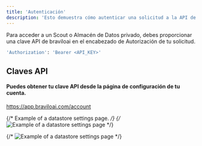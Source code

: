 ```yaml
---
title: 'Autenticación'
description: 'Esto demuestra cómo autenticar una solicitud a la API de braviloai.'
---
```


Para acceder a un Scout o Almacén de Datos privado, debes proporcionar una clave API de braviloai en el encabezado de Autorización de tu solicitud.

```bash
'Authorization': 'Bearer <API_KEY>'
```

## Claves API

#### Puedes obtener tu clave API desde la página de configuración de tu cuenta.

https://app.braviloai.com/account

{/* Example of a datastore settings page. */}
{/* ![Example of a datastore settings page](/images/datastore-settings-header.png) */}

{/* ![Example of a datastore settings page](/images/datastore-api-key.png) */}

